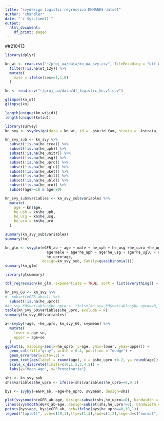 ```yaml
---
title: "svydesign logistic regression KNHANES datset"
author: "chandler"
date: "`r Sys.time()`"
output:
  html_document:
    df_print: paged
---
```

##210413
```r
library(dplyr)

kn_wt <- read.csv("~/proj_ua/data/kn_ua_svy.csv", fileEncoding = "utf-8") %>%
  filter(!is.na(wt_12y)) %>%
  mutate(
    male = ifelse(sex==1,1,0)
  )

kn <- read.csv("~/proj_ua/data/df_logistic_kn.v1.csv")

glimpse(kn_wt)
glimpse(kn)

length(unique(kn_wt$id))
length(unique(kn$id))
```
```r
library(survey)
kn_svy <- svydesign(data = kn_wt, id = ~psu+id_fam, strata = ~kstrata, weights = ~wt_12y)
```

```r

kn_svy_sub <- kn_svy %>%
  subset(!is.na(he_crea)) %>%
  subset(!is.na(he_uph)) %>%
  subset(!is.na(he_unitr)) %>%
  subset(!is.na(he_usg)) %>%
  subset(!is.na(he_upro)) %>%
  subset(!is.na(he_uglu)) %>%
  subset(!is.na(he_uket)) %>%
  subset(!is.na(he_ubil)) %>%
  subset(!is.na(he_ubld)) %>%
  subset(!is.na(he_uro)) %>%
  subset(age>=18 & age<80)

kn_svy_sub$variables <- kn_svy_sub$variables %>%
  mutate(
    age = kn$age,
    he_uph = kn$he_uph,
    he_usg = kn$he_usg,
    he_uro = kn$he_uro
  )

summary(kn_svy_sub$variables)
summary(kn)
```

```r
kn_glm <- svyglm(eGFR_ab ~ age + male + he_uph + he_usg +he_upro +he_uglu + he_uket +he_ubil +he_ubld +he_uro + 
                   age*male + age*he_uph + age*he_usg + age*he_uglu + age*he_uket + age*he_ubil + age*he_ubld + age*he_uro + 
                   he_upro*age, 
                 design=kn_svy_sub, family=quasibinomial())
summary(kn_glm)
```

```r
library(gtsummary)

tbl_regression(kn_glm, exponentiate = TRUE, sort = list(everything() ~ "exp(Beta)"))
```

```r
kn_svy_60 <- kn_svy %>%
#  subset(eGFR_ab==1) %>%
  subset(!is.na(he_upro))
#kn_svy_60$variables$he_upro <- ifelse(kn_svy_60$variables$he_upro==0,"non-proteinuria","proteinuria")
table(kn_svy_60$variables$he_upro, exclude = F)
summary(kn_svy_60$variables)

a<-svyby(~age, ~he_upro, kn_svy_60, svymean) %>%
  mutate(
    lower = age-se,
    upper = age+se
  )
ggplot(a, mapping=aes(x=he_upro, y=age, ymin=lower, ymax=upper)) +
  geom_col(fill="gray", width = 0.4, position = "dodge") +
  geom_errorbar(width=.2) +
  geom_text(aes(label = round(age), x = a$he_upro +0.2, y= round(age)), size=4) +
  scale_x_discrete(limits=c(0,1,2,3,4,5)) +
  labs(y="Mean Age", x="Proteinuria")

```

```r
shs <- kn_svy_sub
shs$variables$he_upro <- ifelse(shs$variables$he_upro==0,0,1)

bys <- svyby(~eGFR_ab, ~age+he_upro, svymean, design=shs)

plot(svysmooth(eGFR_ab~age, design=subset(shs,he_upro==0), bandwidth = 0.05), ylim=c(0,1),ylab = "eGFR<60, prevalence")
lines(svysmooth(eGFR_ab~age, design=subset(shs,he_upro!=0), bandwidth = 0.05), lwd=2,lty=3)
points(bys$age, bys$eGFR_ab, pch=ifelse(bys$he_upro==0,19,1))
legend("topleft", pch=c(19,1),lty=c(1,3),lwd=c(1,2),legend=c("normal", "proteinuria"),bty="n")
```